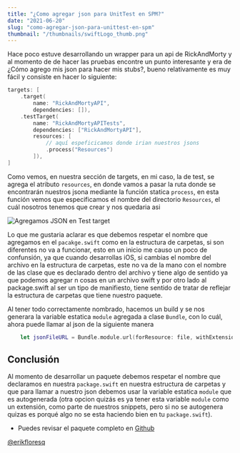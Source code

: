 ```yaml
---
title: "¿Como agregar json para UnitTest en SPM?"
date: "2021-06-20"
slug: "como-agregar-json-para-unittest-en-spm"
thumbnail: "/thumbnails/swiftLogo_thumb.png"
---
```


Hace poco estuve desarrollando un wrapper para un api de RickAndMorty y al momento de de hacer las pruebas encontre un punto interesante y era de 
¿Cómo agrego mis json para hacer mis stubs?, bueno relativamente es muy fácil y consiste en hacer lo siguiente:

```swift
targets: [
    .target(
        name: "RickAndMortyAPI",
        dependencies: []),
    .testTarget(
        name: "RickAndMortyAPITests",
        dependencies: ["RickAndMortyAPI"],
        resources: [
            // aquí espeficicamos donde irian nuestros jsons
            .process("Resources")
        ]),
]
```

Como vemos, en nuestra sección de targets, en mi caso, la de test, se agrega el atributo `resources`, en donde vamos a pasar la ruta donde se encontrarán nuestros jsona mediante la función statica `process`, en esta función vemos que especificamos el nombre del directorio `Resources`, el cuál nosotros tenemos que crear y nos quedaria asi

![Agregamos JSON en Test target](../images/jsonUnitTest/xcode-json-spm.png)

Lo que me gustaria aclarar es que debemos respetar el nombre que agregamos en el `pacakge.swift` como en la estructura de carpetas, si son diferentes no va a funcionar, esto en un inicio me causo un poco de confunsión, ya que cuando desarrollas iOS, si cambias el nombre del archivo en la estructura de carpetas, este no va de la mano con el nombre de las clase que es declarado dentro del archivo y tiene algo de sentido ya que podemos agregar n cosas en un archivo swift y por otro lado al package.swift al ser un tipo de manifiesto, tiene sentido de tratar de reflejar la estructura de carpetas que tiene nuestro paquete.

Al tener todo correctamente nombrado, hacemos un build y se nos generara la variable estatica `module` agregada a clase `Bundle`, con lo cuál, ahora puede llamar al json de la siguiente manera

```swift
    let jsonFileURL = Bundle.module.url(forResource: file, withExtension: "json")
```

## Conclusión

Al momento de desarrollar un paquete debemos respetar el nombre que declaramos en nuestra `package.swift` en nuestra estructura de carpetas y que para llamar a nuestro json debemos usar la variable estatica `module` que es autogenerada (otra opcion quizás es ya tener esta variable `module` como un extensión, como parte de nuestros snippets, pero si no se autogenera quizas es porqué algo no se esta haciendo bien en tu `package.swift`).

* Puedes revisar el paquete completo en [Github](https://github.com/erikfloresq/RickAndMortyAPI)

[@erikfloresq](https://twitter.com/erikfloresq)
